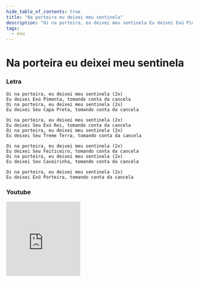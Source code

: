 ```yaml
---
hide_table_of_contents: true
title: "Na porteira eu deixei meu sentinela"
description: "Oi na porteira, eu deixei meu sentinela Eu deixei Exú Pimenta, tomando conta da cancela Oi na porteira, eu deixei meu sentinela Eu deixei Seu Capa Preta, tomando conta da cancela Oi na porteira, eu deixei meu sentinela Eu deixei Seu Exú Rei, tomando conta da cancela Oi na porteira, eu deixei meu sentinela Eu deixei Seu Treme Terra, tomando conta da cancela Oi na porteira, eu deixei meu sentinela Eu deixei Seu Feiticeiro, tomando conta da cancela Oi na porteira, eu deixei meu sentinela Eu deixei Seu Caveirinha, tomando conta da cancela Oi na porteira, eu deixei meu sentinela Eu deixei Exú Porteira, tomando conta da cancela"
tags:
  - exu
---
```


# Na porteira eu deixei meu sentinela

### Letra

```text
Oi na porteira, eu deixei meu sentinela (2x)
Eu deixei Exú Pimenta, tomando conta da cancela
Oi na porteira, eu deixei meu sentinela (2x)
Eu deixei Seu Capa Preta, tomando conta da cancela

Oi na porteira, eu deixei meu sentinela (2x)
Eu deixei Seu Exú Rei, tomando conta da cancela
Oi na porteira, eu deixei meu sentinela (2x)
Eu deixei Seu Treme Terra, tomando conta da cancela

Oi na porteira, eu deixei meu sentinela (2x)
Eu deixei Seu Feiticeiro, tomando conta da cancela
Oi na porteira, eu deixei meu sentinela (2x)
Eu deixei Seu Caveirinha, tomando conta da cancela

Oi na porteira, eu deixei meu sentinela (2x)
Eu deixei Exú Porteira, tomando conta da cancela
```

### Youtube

<iframe
  width="200"
  height="200"
  src="https://www.youtube.com/embed/jTztxsS2bxc"
  title="YouTube video player"
  frameborder="0"
  allow="accelerometer; autoplay; clipboard-write; encrypted-media; gyroscope; picture-in-picture; web-share"
  referrerpolicy="strict-origin-when-cross-origin"
  allowfullscreen
></iframe>